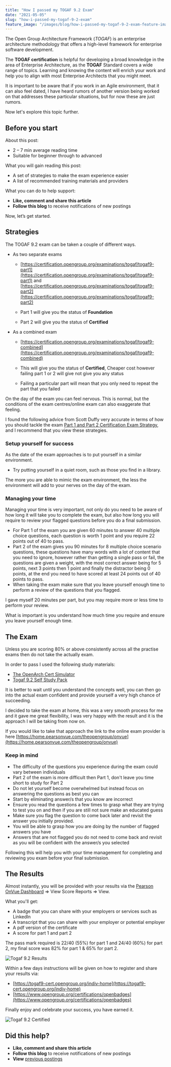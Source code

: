```yaml
---
title: "How I passed my TOGAF 9.2 Exam"
date: "2021-05-05"
slug: "how-i-passed-my-togaf-9-2-exam"
feature_image: "/images/blog/how-i-passed-my-togaf-9-2-exam-feature-image.png"
---
```


The Open Group Architecture Framework (_TOGAF_) is an enterprise architecture methodology that offers a high-level framework for enterprise software development.

The **TOGAF certification** is helpful for developing a broad knowledge in the area of Enterprise Architecture, as the **TOGAF** Standard covers a wide range of topics. Learning and knowing the content will enrich your work and help you to align with most Enterprise Architects that you might meet.

It is important to be aware that if you work in an Agile environment, that it can also feel dated, I have heard rumors of another version being worked on that addresses these particular situations, but for now these are just rumors.

Now let's explore this topic further.

## Before you start

About this post:

*   2 – 7 min average reading time
*   Suitable for beginner through to advanced

What you will gain reading this post:

*   A set of strategies to make the exam experience easier
*   A list of recommended training materials and providers

What you can do to help support:

*   **Like, comment and share this article**
*   **Follow this blog** to receive notifications of new postings

Now, let’s get started.

## Strategies

The TOGAF 9.2 exam can be taken a couple of different ways.

*   As two separate exams
    
    *   [https://certification.opengroup.org/examinations/togaf/togaf9-part1](https://certification.opengroup.org/examinations/togaf/togaf9-part1) and [https://certification.opengroup.org/examinations/togaf/togaf9-part2](https://certification.opengroup.org/examinations/togaf/togaf9-part2)
    
    *   Part 1 will give you the status of **Foundation**
    *   Part 2 will give you the status of **Certified**
*   As a combined exam
    
    *   [https://certification.opengroup.org/examinations/togaf/togaf9-combined](https://certification.opengroup.org/examinations/togaf/togaf9-combined)
    
    *   This will give you the status of **Certified**, Cheaper cost however failing part 1 or 2 will give not give you any status
    *   Failing a particular part will mean that you only need to repeat the part that you failed

On the day of the exam you can feel nervous. This is normal, but the conditions of the exam centres/online exam can also exaggerate that feeling.   

I found the following advice from Scott Duffy very accurate in terms of how you should tackle the exam [Part 1 and Part 2 Certification Exam Strategy](https://www.udemy.com/course/study-togaf/), and I recommend that you view these strategies.

### Setup yourself for success

As the date of the exam approaches is to put yourself in a similar environment. 

*   Try putting yourself in a quiet room, such as those you find in a library. 

The more you are able to mimic the exam environment, the less the environment will add to your nerves on the day of the exam.

### Managing your time

Managing your time is very important, not only do you need to be aware of how long it will take you to complete the exam, but also how long you will require to review your flagged questions before you do a final submission. 

*   For Part 1 of the exam you are given 60 minutes to answer 40 multiple choice questions, each question is worth 1 point and you require 22 points out of 40 to pass.
*   Part 2 of the exam gives you 90 minutes for 8 multiple choice scenario questions, these questions have many words with a lot of content that you need to ignore, however rather than getting a single pass or fail, the questions are given a weight, with the most correct answer being for 5 points, next 3 points then 1 point and finally the distractor being 0 points, at the end you need to have scored at least 24 points out of 40 points to pass.
*   When taking the exam make sure that you leave yourself enough time to perform a review of the questions that you flagged.  

I gave myself 20 minutes per part, but you may require more or less time to perform your review.

What is important is you understand how much time you require and ensure you leave yourself enough time.

## The Exam

Unless you are scoring 80% or above consistently across all the practise exams then do not take the actually exam.

In order to pass I used the following study materials:

*   [The OpenArch Cert Simulator](https://theopenarch.com/togaf-9-test-simulation/)
*   [Togaf 9.2 Self Study Pack](https://shop.opengroup.org/study-materials/togaf9/b097)

It is better to wait until you understand the concepts well, you can then go into the actual exam confident and provide yourself a very high chance of succeeding.  

I decided to take the exam at home, this was a very smooth process for me and it gave me great flexibility, I was very happy with the result and it is the approach I will be taking from now on.

If you would like to take that approach the link to the online exam provider is here [https://home.pearsonvue.com/theopengroup/onvue](https://home.pearsonvue.com/theopengroup/onvue)

### Keep in mind

*   The difficulty of the questions you experience during the exam could vary between individuals
*   Part 2 of the exam is more difficult then Part 1, don't leave you time short to study for Part 2
*   Do not let yourself become overwhelmed but instead focus on answering the questions as best you can
*   Start by eliminating answer/s that you know are incorrect
*   Ensure you read the questions a few times to grasp what they are trying to test you on and then if you are still not sure make an educated guess
*   Make sure you flag the question to come back later and revisit the answer you initially provided.
*   You will be able to grasp how you are doing by the number of flagged answers you have
*   Answers that are not flagged you do not need to come back and revisit as you will be confident with the answer/s you selected

Following this will help you with your time management for completing and reviewing you exam before your final submission.

## The Results

Almost instantly, you will be provided with your results via the [Pearson OnVue Dashboard](https://wsr.pearsonvue.com/testtaker/registration/Dashboard.htm) => View Score Reports => View.

What you'll get:

*   A badge that you can share with your employers or services such as LinkedIn
*   A transcript that you can share with your employer or potential employer
*   A pdf version of the certificate
*   A score for part 1 and part 2 

The pass mark required is 22/40 (55%) for part 1 and 24/40 (60%) for part 2, my final score was 82% for part 1 & 65% for part 2.

![Togaf 9.2 Results](https://robertleggett.blog/wp-content/uploads/2021/05/Togaf-9.2-Results-929x1024.png)  

Within a few days instructions will be given on how to register and share your results via:

*   [https://togaf9-cert.opengroup.org/indiv-home](https://togaf9-cert.opengroup.org/indiv-home)
*   [https://www.opengroup.org/certifications/openbadges](https://www.opengroup.org/certifications/openbadges)

Finally enjoy and celebrate your success, you have earned it.

![Togaf 9.2 Certified](https://robertleggett.blog/wp-content/uploads/2021/05/togaf9-certified_web.png)  

## Did this help?

*   **Like, comment and share this article**
*   **Follow this blog** to receive notifications of new postings
*   **View** [previous postings](https://robertleggett.blog/)
